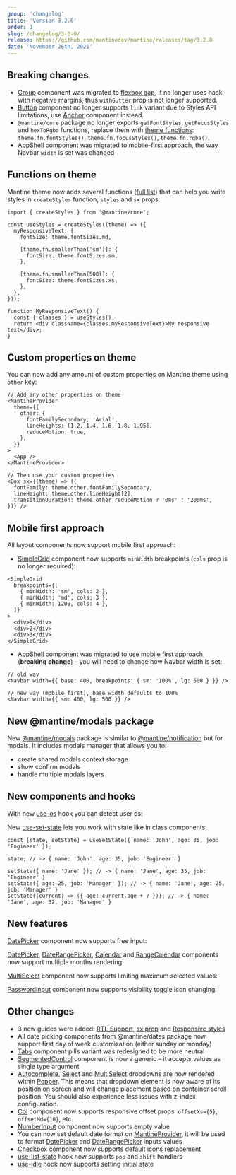 ```yaml
---
group: 'changelog'
title: 'Version 3.2.0'
order: 1
slug: /changelog/3-2-0/
release: https://github.com/mantinedev/mantine/releases/tag/3.2.0
date: 'November 26th, 2021'
---
```



## Breaking changes

- [Group](https://mantine.dev/core/group/) component was migrated to [flexbox gap](https://caniuse.com/flexbox-gap), it no longer uses hack with negative margins, thus `withGutter` prop is not longer supported.
- [Button](https://mantine.dev/core/button/) component no longer supports `link` variant due to Styles API limitations, use [Anchor](https://mantine.dev/core/anchor/) component instead.
- `@mantine/core` package no longer exports `getFontStyles`, `getFocusStyles` and `hexToRgba` functions, replace them with [theme functions](https://mantine.dev/theming/functions/): `theme.fn.fontStyles()`, `theme.fn.focusStyles()`, `theme.fn.rgba()`.
- [AppShell](https://mantine.dev/core/app-shell/) component was migrated to mobile-first approach, the way Navbar `width` is set was changed

## Functions on theme

Mantine theme now adds several functions ([full list](https://mantine.dev/theming/functions/)) that can help you
write styles in `createStyles` function, `styles` and `sx` props:

```tsx
import { createStyles } from '@mantine/core';

const useStyles = createStyles((theme) => ({
  myResponsiveText: {
    fontSize: theme.fontSizes.md,

    [theme.fn.smallerThan('sm')]: {
      fontSize: theme.fontSizes.sm,
    },

    [theme.fn.smallerThan(500)]: {
      fontSize: theme.fontSizes.xs,
    },
  },
}));

function MyResponsiveText() {
  const { classes } = useStyles();
  return <div className={classes.myResponsiveText}>My responsive text</div>;
}
```

## Custom properties on theme

You can now add any amount of custom properties on Mantine theme using `other` key:

```tsx
// Add any other properties on theme
<MantineProvider
  theme={{
    other: {
      fontFamilySecondary: 'Arial',
      lineHeights: [1.2, 1.4, 1.6, 1.8, 1.95],
      reduceMotion: true,
    },
  }}
>
  <App />
</MantineProvider>

// Then use your custom properties
<Box sx={(theme) => ({
  fontFamily: theme.other.fontFamilySecondary,
  lineHeight: theme.other.lineHeight[2],
  transitionDuration: theme.other.reduceMotion ? '0ms' : '200ms',
})} />
```

## Mobile first approach

All layout components now support mobile first approach:

- [SimpleGrid](https://mantine.dev/core/simple-grid/) component now supports `minWidth` breakpoints (`cols` prop is no longer required):

```tsx
<SimpleGrid
  breakpoints={[
    { minWidth: 'sm', cols: 2 },
    { minWidth: 'md', cols: 3 },
    { minWidth: 1200, cols: 4 },
  ]}
>
  <div>1</div>
  <div>2</div>
  <div>3</div>
</SimpleGrid>
```

- [AppShell](https://mantine.dev/core/app-shell/) component was migrated to use mobile first approach (**breaking change**) – you will need to change how Navbar width is set:

```tsx
// old way
<Navbar width={{ base: 400, breakpoints: { sm: '100%', lg: 500 } }} />

// new way (mobile first), base width defaults to 100%
<Navbar width={{ sm: 400, lg: 500 }} />
```

## New @mantine/modals package

New [@mantine/modals](https://mantine.dev/others/modals/) package is similar to [@mantine/notification](https://mantine.dev/others/notifications/) but for modals.
It includes modals manager that allows you to:

- create shared modals context storage
- show confirm modals
- handle multiple modals layers

<Demo data={ModalsDemos.confirmCustomize} />

## New components and hooks

With new [use-os](https://mantine.dev/hooks/use-os/) hook you can detect user os:

<Demo data={useOsDemo} />

New [use-set-state](https://mantine.dev/hooks/use-set-state/) lets you work with state like in class components:

```tsx
const [state, setState] = useSetState({ name: 'John', age: 35, job: 'Engineer' });

state; // -> { name: 'John', age: 35, job: 'Engineer' }

setState({ name: 'Jane' }); // -> { name: 'Jane', age: 35, job: 'Engineer' }
setState({ age: 25, job: 'Manager' }); // -> { name: 'Jane', age: 25, job: 'Manager' }
setState((current) => ({ age: current.age + 7 })); // -> { name: 'Jane', age: 32, job: 'Manager' }
```

## New features

[DatePicker](https://mantine.dev/dates/date-picker/) component now supports free input:

<Demo data={DatePickerDemos.freeInput} />

[DatePicker](https://mantine.dev/dates/date-picker/), [DateRangePicker](https://mantine.dev/dates/date-range-picker/), [Calendar](https://mantine.dev/dates/calendar/) and [RangeCalendar](https://mantine.dev/dates/range-calendar/)
components now support multiple months rendering:

<Demo data={DateRangePickerDemos.multipleMonths} />

[MultiSelect](https://mantine.dev/core/multi-select/) component now supports limiting maximum selected values:

<Demo data={MultiSelectDemos.maxSelectedValues} />

[PasswordInput](https://mantine.dev/core/password-input/) component now supports visibility toggle icon changing:

<Demo data={PasswordInputDemos.visibilityIcon} />

## Other changes

- 3 new guides were added: [RTL Support](https://mantine.dev/theming/rtl/), [sx prop](https://mantine.dev/theming/sx/) and [Responsive styles](https://mantine.dev/theming/responsive/)
- All date picking components from @mantine/dates package now support first day of week customization (either sunday or monday)
- [Tabs](https://mantine.dev/core/tabs/) component pills variant was redesigned to be more neutral
- [SegmentedControl](https://mantine.dev/core/segmented-control/) component is now a generic – it accepts values as single type argument
- [Autocomplete](https://mantine.dev/core/autocomplete/), [Select](https://mantine.dev/core/select/) and [MultiSelect](https://mantine.dev/core/multi-select/) dropdowns are now rendered within [Popper](https://mantine.dev/core/popper/). This means that dropdown element is now aware of its position on screen and will change placement based on container scroll position. You should also experience less issues with z-index configuration.
- [Col](https://mantine.dev/core/grid/) component now supports responsive offset props: `offsetXs={5}`, `offsetMd={10}`, etc.
- [NumberInput](https://mantine.dev/core/number-input/) component now supports empty value
- You can now set default date format on [MantineProvider](https://mantine.dev/theming/mantine-provider/), it will be used to format [DatePicker](https://mantine.dev/dates/date-picker/) and [DateRangePicker](https://mantine.dev/dates/date-range-picker/) inputs values
- [Checkbox](https://mantine.dev/core/checkbox/#replace-icon) component now supports default icons replacement
- [use-list-state](https://mantine.dev/hooks/use-list-state/) hook now supports `pop` and `shift` handlers
- [use-idle](https://mantine.dev/hooks/use-idle/) hook now supports setting initial state
